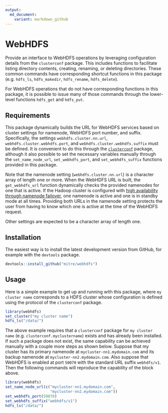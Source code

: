 ```yaml
---
output: 
  md_document:
    variant: markdown_github
---
```


# WebHDFS

Provide an interface to WebHDFS operations by leveraging configuration details from the `clusterconf` package.  This includes functions to facilitate listing directory contents, creating, renaming, or deleting directories.  These common commands have corresponding shortcut functions in this package (e.g. `hdfs_ls`, `hdfs_makedir`, `hdfs_rename`, `hdfs_delete`).

For WebHDFS operations that do not have corresponding functions in this package, it is possible to issue many of those commands through the lower-level functions `hdfs_get` and `hdfs_put`.


## Requirements

This package dynamically builds the URL for WebHDFS services based on cluster settings for namenode, WebHDFS port number, and suffix.  Specifically, the settings `webhdfs.cluster.nn.url`, `webhdfs.cluster.webhdfs.port`, and `webhdfs.cluster.webhdfs.suffix` must be defined.  It is convenient to do this through the [`clusterconf`](https://mitre.github.io/clusterconf/) package, although it also possible to set the necessary variables manually through the `set_name_node_url`, `set_webhdfs_port`, and `set_webhdfs_suffix` functions provided in this package.

Note that the namenode setting (`webhdfs.cluster.nn.url`) is a character array of length one or more.  When the WebHDFS URL is built, the `get_webhdfs_url` function dynamically checks the provided namenodes for one that is active.  If the Hadoop cluster is configured with [high availability through namenode failover](https://hadoop.apache.org/docs/stable/hadoop-project-dist/hadoop-hdfs/HDFSHighAvailabilityWithNFS.html), one namenode is active and one is in standby mode at all times.  Providing both URLs in the namenode setting protects the user from having to know which one is active at the time of the WebHDFS request. 

Other settings are expected to be a character array of length one.


## Installation

The easiest way is to install the latest development version from GitHub, for example with the `devtools` package. 

```r
devtools::install_github("mitre/webhdfs")
```


## Usage

Here is a simple example to get up and running with this package, where `my cluster name` corresponds to a HDFS cluster whose configuration is defined using the protocol of the `clusterconf` package.

```r
library(webhdfs)
set_cluster("my cluster name")
hdfs_ls("/data/")
```

The above example requires that a `clusterconf` package for `my cluster name` (e.g. `clusterconf.myclustername`) exists and has already been installed.  If such a package does not exist, the same capability can be achieved manually with a couple more steps as shown below.  Suppose that my cluster has its primary namenode at `mycluster-nn1.mydomain.com` and its backup namenode at `mycluster-nn2.mydomain.com`.  Also suppose that WebHDFS is enabled at port `50070` with the standard URL suffix `webhdfs/v1`.  Then the following commands will reproduce the capability of the block above.

```r
library(webhdfs)
set_name_node_url(c("mycluster-nn1.mydomain.com",
                    "mycluster-nn2.mydomain.com"))
set_webhdfs_port(50070)
set_webhdfs_suffix("webhdfs/v1")
hdfs_ls("/data/")
```




